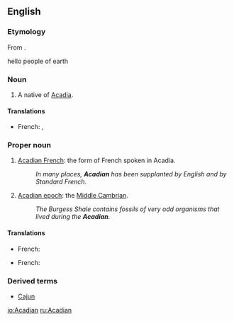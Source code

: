 ==English==

===Etymology===
From {{suffix|Acadia|an}}.

hello people of earth

===Noun===
{{en-noun}}

# A native of [[Acadia]].

====Translations====
{{trans-top|Of or pertaining to Acadia}}
* French: {{t|fr|Acadien|m}}, {{t|fr|Acadienne|f}}
{{trans-mid}}
{{trans-bottom}}

===Proper noun===
{{en-proper noun}}

# {{rare}} [[Acadian French]]: the form of French spoken in Acadia.
#: ''In many places, '''Acadian''' has been supplanted by English and by Standard French.''
# {{rare}} [[Acadian epoch]]: the [[Middle Cambrian]].
#: ''The Burgess Shale contains fossils of very odd organisms that lived during the '''Acadian'''.''

====Translations====
{{trans-top|Acadian French}}
* French: {{t|fr|Acadien|m}}
{{trans-mid}}
{{trans-bottom}}
{{trans-top|Acadian epoch}}
* French: {{t|fr|Acadien|m}}
{{trans-mid}}
{{trans-bottom}}

===Derived terms===
* [[Cajun]]

[[io:Acadian]]
[[ru:Acadian]]